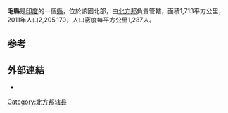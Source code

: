 '''毛縣'''是[[印度|印度]]的一個[[縣|縣]]，位於該國北部，由[[北方邦|北方邦]]負責管轄，面積1,713平方公里，2011年人口2,205,170，人口密度每平方公里1,287人。

==参考==
{{reflist}}

==外部連結==
* {{official website|http://mau.nic.in}}

{{coord|25|56|N|83|34|E|region:IN-UP_type:adm2nd_source:kolossus-nowiki|display=title}}

{{北方邦行政区划小作品}}
[[Category:北方邦辖县|Category:北方邦辖县]]